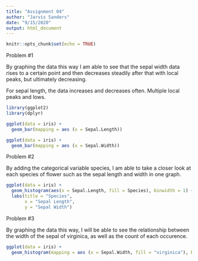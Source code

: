```yaml
---
title: "Assignment 04"
author: "Jarvis Sanders"
date: "9/15/2020"
output: html_document
---
```


```r
knitr::opts_chunk$set(echo = TRUE)
```
Problem #1

By graphing the data this way I am able to see that the sepal width data rises to a certain point and then decreases steadily after that with local peaks, but ultimately decreasing. 

For sepal length, the data increases and decreases often. Multiple local peaks and lows. 

```r
library(ggplot2)
library(dplyr)

ggplot(data = iris) +
  geom_bar(mapping = aes (x = Sepal.Length))

ggplot(data = iris) +
  geom_bar(mapping = aes (x = Sepal.Width))
```


Problem #2

By adding the categorical variable species, I am able to take a closer look at each species of flower such as the sepal length and width in one graph. 

```r
ggplot(data = iris) +
  geom_histogram(aes(x = Sepal.Length, fill = Species), binwidth = 1) +
  labs(title = "Species", 
       x = "Sepal Length",
       y = "Sepal Width")
```

Problem #3

By graphing the data this way, I will be able to see the relationship between the width of the sepal of virginica, as well as the count of each occurence. 

```r
ggplot(data = iris) +
  geom_histogram(mapping = aes (x = Sepal.Width, fill = "virginica"), binwidth = 1)
```


